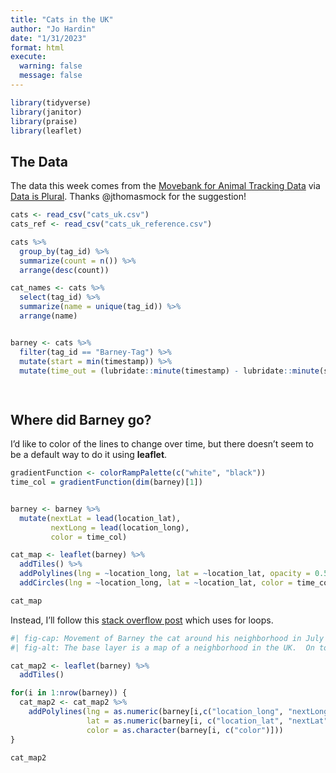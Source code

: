 ```yaml
---
title: "Cats in the UK"
author: "Jo Hardin"
date: "1/31/2023"
format: html
execute:
  warning: false
  message: false
---
```


```r
library(tidyverse)
library(janitor)
library(praise)
library(leaflet)
```

## The Data

The data this week comes from the [Movebank for Animal Tracking Data](https://www.datarepository.movebank.org/handle/10255/move.882) via [Data is Plural](https://themarkup.org/data-is-plural/2023/01/25/from-jazz-solos-to-cats-on-the-move#:~:text=Giuseppe%20Sollazzo%5D-,Cats%20on%20the%20move,-.%20Between%202013). Thanks @jthomasmock for the suggestion!



```r
cats <- read_csv("cats_uk.csv")
cats_ref <- read_csv("cats_uk_reference.csv")
```



```r
cats %>%
  group_by(tag_id) %>%
  summarize(count = n()) %>%
  arrange(desc(count))

cat_names <- cats %>%
  select(tag_id) %>%
  summarize(name = unique(tag_id)) %>%
  arrange(name)


barney <- cats %>%
  filter(tag_id == "Barney-Tag") %>%
  mutate(start = min(timestamp)) %>%
  mutate(time_out = (lubridate::minute(timestamp) - lubridate::minute(start))/60) 

  
```


## Where did Barney go?

I'd like to color of the lines to change over time, but there doesn't seem to be a default way to do it using **leaflet**.

```r
gradientFunction <- colorRampPalette(c("white", "black"))
time_col = gradientFunction(dim(barney)[1])


barney <- barney %>%
  mutate(nextLat = lead(location_lat),
         nextLong = lead(location_long),
         color = time_col)
```


```r
cat_map <- leaflet(barney) %>%
  addTiles() %>%
  addPolylines(lng = ~location_long, lat = ~location_lat, opacity = 0.5) %>%
  addCircles(lng = ~location_long, lat = ~location_lat, color = time_col, opacity = 0.1)

cat_map
```


Instead, I'll follow this <a href = "https://stackoverflow.com/questions/50806293/add-gradient-color-to-polyline-in-leaflet-r" target = "_blank">stack overflow post</a> which uses for loops.

```r
#| fig-cap: Movement of Barney the cat around his neighborhood in July of 2017.
#| fig-alt: The base layer is a map of a neighborhood in the UK.  On top of the map are line segments designating where Barney went over time.  The lines get darker over time.

cat_map2 <- leaflet(barney) %>%
  addTiles() 

for(i in 1:nrow(barney)) {
  cat_map2 <- cat_map2 %>%
    addPolylines(lng = as.numeric(barney[i,c("location_long", "nextLong")]),
                 lat = as.numeric(barney[i, c("location_lat", "nextLat")]),
                 color = as.character(barney[i, c("color")]))
}

cat_map2
```





